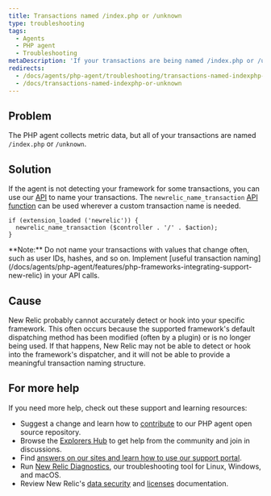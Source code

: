 ```yaml
---
title: Transactions named /index.php or /unknown
type: troubleshooting
tags:
  - Agents
  - PHP agent
  - Troubleshooting
metaDescription: 'If your transactions are being named /index.php or /unknown, New Relic probably cannot accurately detect or hook into your framework.'
redirects:
  - /docs/agents/php-agent/troubleshooting/transactions-named-indexphp-or-unknown
  - /docs/transactions-named-indexphp-or-unknown
---
```


## Problem

The PHP agent collects metric data, but all of your transactions are named `/index.php` or `/unknown`.

## Solution

If the agent is not detecting your framework for some transactions, you can use our [API](/docs/agents/php-agent/configuration/php-agent-api#api-name-wt) to name your transactions. The `newrelic_name_transaction` [API function](/docs/agents/php-agent/php-agent-api/newrelic_name_transaction/) can be used wherever a custom transaction name is needed.

```
if (extension_loaded ('newrelic')) {
  newrelic_name_transaction ($controller . '/' . $action);
}
```

<Callout variant="tip">
  **Note:** Do not name your transactions with values that change often, such as user IDs, hashes, and so on. Implement [useful transaction naming](/docs/agents/php-agent/features/php-frameworks-integrating-support-new-relic) in your API calls.
</Callout>

## Cause

New Relic probably cannot accurately detect or hook into your specific framework. This often occurs because the supported framework's default dispatching method has been modified (often by a plugin) or is no longer being used. If that happens, New Relic may not be able to detect or hook into the framework's dispatcher, and it will not be able to provide a meaningful transaction naming structure.

## For more help

If you need more help, check out these support and learning resources:

* Suggest a change and learn how to [contribute](https://github.com/newrelic/newrelic-php-agent/issues) to our PHP agent open source repository.
* Browse the [Explorers Hub](https://discuss.newrelic.com/) to get help from the community and join in discussions.
* Find [answers on our sites and learn how to use our support portal](/docs/using-new-relic/welcome-new-relic/get-started/find-help-use-support-portal/).
* Run [New Relic Diagnostics](/docs/using-new-relic/cross-product-functions/troubleshooting/new-relic-diagnostics/), our troubleshooting tool for Linux, Windows, and macOS.
* Review New Relic's [data security](/docs/security/) and [licenses](/docs/licenses/) documentation.

